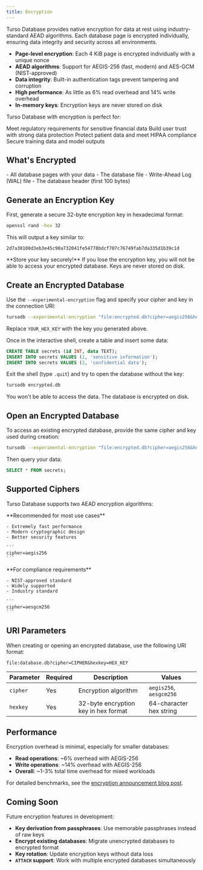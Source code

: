 ```yaml
---
title: Encryption
---
```


Turso Database provides native encryption for data at rest using industry-standard AEAD algorithms. Each database page is encrypted individually, ensuring data integrity and security across all environments.

- **Page-level encryption**: Each 4 KiB page is encrypted individually with a unique nonce
- **AEAD algorithms**: Support for AEGIS-256 (fast, modern) and AES-GCM (NIST-approved)
- **Data integrity**: Built-in authentication tags prevent tampering and corruption
- **High performance**: As little as 6% read overhead and 14% write overhead
- **In-memory keys**: Encryption keys are never stored on disk

Turso Database with encryption is perfect for:

<CardGroup cols={2}>
  <Card title="Fintech Applications" icon="credit-card">
    Meet regulatory requirements for sensitive financial data
  </Card>

<Card title="Privacy-Focused Products" icon="user-shield">
  Build user trust with strong data protection
</Card>

<Card title="Healthcare Apps" icon="heart-pulse">
  Protect patient data and meet HIPAA compliance
</Card>

  <Card title="AI/ML Applications" icon="brain">
    Secure training data and model outputs
  </Card>
</CardGroup>

## What's Encrypted

<CardGroup cols={2}>
  <Card title="Encrypted" icon="lock">
    - All database pages with your data - The database file - Write-Ahead Log
    (WAL) file
  </Card>
  <Card title="Not Encrypted" icon="lock-open">
    - The database header (first 100 bytes)
  </Card>
</CardGroup>

## Generate an Encryption Key

First, generate a secure 32-byte encryption key in hexadecimal format:

```bash
openssl rand -hex 32
```

This will output a key similar to:

```
2d7a30108d3eb3e45c90a732041fe54778bdcf707c76749fab7da335d1b39c1d
```

<Warning>
  **Store your key securely!** If you lose the encryption key, you will not be
  able to access your encrypted database. Keys are never stored on disk.
</Warning>

## Create an Encrypted Database

<Steps>

<Step title="Launch with encryption">

Use the `--experimental-encryption` flag and specify your cipher and key in the connection URI:

```bash
tursodb --experimental-encryption "file:encrypted.db?cipher=aegis256&hexkey=YOUR_HEX_KEY"
```

Replace `YOUR_HEX_KEY` with the key you generated above.

</Step>

<Step title="Create and insert data">

Once in the interactive shell, create a table and insert some data:

```sql
CREATE TABLE secrets (id INT, data TEXT);
INSERT INTO secrets VALUES (1, 'sensitive information');
INSERT INTO secrets VALUES (2, 'confidential data');
```

</Step>

<Step title="Verify encryption">

Exit the shell (type `.quit`) and try to open the database without the key:

```bash
tursodb encrypted.db
```

You won't be able to access the data. The database is encrypted on disk.

</Step>

</Steps>

## Open an Encrypted Database

To access an existing encrypted database, provide the same cipher and key used during creation:

```bash
tursodb --experimental-encryption "file:encrypted.db?cipher=aegis256&hexkey=YOUR_HEX_KEY"
```

Then query your data:

```sql
SELECT * FROM secrets;
```

## Supported Ciphers

Turso Database supports two AEAD encryption algorithms:

<CardGroup cols={2}>
  <Card title="AEGIS-256" icon="bolt">
    **Recommended for most use cases**

    - Extremely fast performance
    - Modern cryptographic design
    - Better security features

    ```
    cipher=aegis256
    ```

  </Card>

  <Card title="AES-GCM" icon="shield-check">
    **For compliance requirements**

    - NIST-approved standard
    - Widely supported
    - Industry standard

    ```
    cipher=aesgcm256
    ```

  </Card>
</CardGroup>

## URI Parameters

When creating or opening an encrypted database, use the following URI format:

```
file:database.db?cipher=CIPHER&hexkey=HEX_KEY
```

| Parameter | Required | Description                          | Values                  |
| --------- | -------- | ------------------------------------ | ----------------------- |
| `cipher`  | Yes      | Encryption algorithm                 | `aegis256`, `aesgcm256` |
| `hexkey`  | Yes      | 32-byte encryption key in hex format | 64-character hex string |

## Performance

Encryption overhead is minimal, especially for smaller databases:

- **Read operations**: ~6% overhead with AEGIS-256
- **Write operations**: ~14% overhead with AEGIS-256
- **Overall**: ~1-3% total time overhead for mixed workloads

For detailed benchmarks, see the [encryption announcement blog post](https://turso.tech/blog/introducing-fast-native-encryption-in-turso-database).

## Coming Soon

Future encryption features in development:

- **Key derivation from passphrases**: Use memorable passphrases instead of raw keys
- **Encrypt existing databases**: Migrate unencrypted databases to encrypted format
- **Key rotation**: Update encryption keys without data loss
- **`ATTACH` support**: Work with multiple encrypted databases simultaneously
